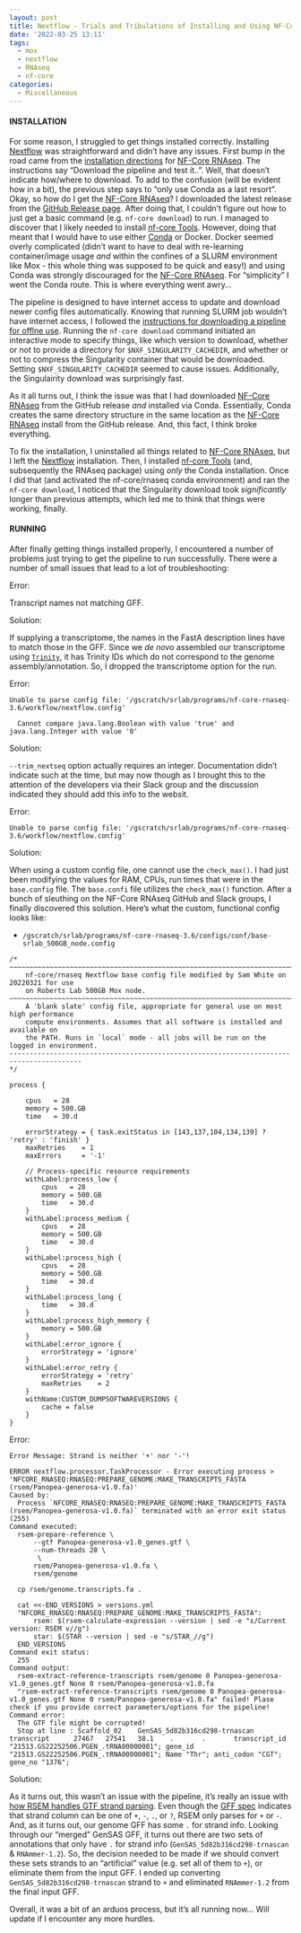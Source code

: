 ```yaml
---
layout: post
title: Nextflow - Trials and Tribulations of Installing and Using NF-Core RNAseq
date: '2022-03-25 13:11'
tags: 
  - mox
  - nextflow
  - RNAseq
  - nf-core
categories: 
  - Miscellaneous
---
```

#### INSTALLATION

For some reason, I struggled to get things installed correctly. Installing [Nextflow](https://www.nextflow.io/) was straightforward and didn't have any issues. First bump in the road came from the [installation directions](https://nf-co.re/rnaseq/3.6#quick-start) for [NF-Core RNAseq](https://nf-co.re/rnaseq). The instructions say "Download the pipeline and test it..". Well, that doesn't indicate how/where to download. To add to the confusion (will be evident how in a bit), the previous step says to "only use Conda as a last resort". Okay, so how do I get the [NF-Core RNAseq](https://nf-co.re/rnaseq)? I downloaded the latest release from the [GitHub Release page](https://github.com/nf-core/rnaseq/releases/tag/3.6). After doing that, I couldn't figure out how to just get a basic command (e.g. `nf-core download`) to run. I managed to discover that I likely needed to install [nf-core Tools](https://nf-co.re/tools/). However, doing that meant that I would have to use either [Conda](https://bioconda.github.io/recipes/nf-core/README.html) or Docker. Docker seemed overly complicated (didn't want to have to deal with re-learning container/image usage _and_ within the confines of a SLURM environment like Mox - this whole thing was supposed to be quick and easy!) and using Conda was strongly discouraged for the [NF-Core RNAseq](https://nf-co.re/rnaseq). For "simplicity" I went the Conda route. This is where everything went awry...

The pipeline is designed to have internet access to update and download newer config files automatically. Knowing that running SLURM job wouldn't have internet access, I followed the [instructions for downloading a pipeline for offlne use](https://nf-co.re/tools/#downloading-pipelines-for-offline-use). Running the `nf-core download` command initiated an interactive mode to specify things, like which version to download, whether or not to provide a directory for `$NXF_SINGULARITY_CACHEDIR`, and whether or not to compress the Singularity container that would be downloaded. Setting `$NXF_SINGULARITY_CACHEDIR` seemed to cause issues. Additionally, the Singulairity download was surprisingly fast.

As it all turns out, I think the issue was that I had downloaded [NF-Core RNAseq](https://nf-co.re/rnaseq) from the GitHub release _and_ installed via Conda. Essentially, Conda creates the same directory structure in the same location as the [NF-Core RNAseq](https://nf-co.re/rnaseq) install from the GitHub release. And, this fact, I think broke everything. 

To fix the installation, I uninstalled all things related to [NF-Core RNAseq](https://nf-co.re/rnaseq), but I left the [Nextflow](https://www.nextflow.io/) installation. Then, I installed [nf-core Tools](https://nf-co.re/tools/) (and, subsequently the RNAseq package) using _only_ the Conda installation. Once I did that (and activated the nf-core/rnaseq conda environment) and ran the `nf-core download`, I noticed that the Singularity download took _significantly_ longer than previous attempts, which led me to think that things were working, finally.

#### RUNNING

After finally getting things installed properly, I encountered a number of problems just trying to get the pipeline to run successfully. There were a number of small issues that lead to a lot of troubleshooting:

Error:

Transcript names not matching GFF.

Solution:

If supplying a transcriptome, the names in the FastA description lines have to match those in the GFF. Since we _de novo_ assembled our transcriptome using [`Trinity`](https://github.com/trinityrnaseq/trinityrnaseq/wiki), it has Trinity IDs which do not correspond to the genome assembly/annotation. So, I dropped the transcriptome option for the run.

Error:

```
Unable to parse config file: '/gscratch/srlab/programs/nf-core-rnaseq-3.6/workflow/nextflow.config'

  Cannot compare java.lang.Boolean with value 'true' and java.lang.Integer with value '0'
```

Solution:

```--trim_nextseq``` option actually requires an integer. Documentation didn't indicate such at the time, but may now though as I brought this to the attention of the developers via their Slack group and the discussion indicated they should add this info to the websit.

Error:

```
Unable to parse config file: '/gscratch/srlab/programs/nf-core-rnaseq-3.6/workflow/nextflow.config'
```

Solution:

When using a custom config file, one cannot use the `check_max()`. I had just been modifying the values for RAM, CPUs, run times that were in the `base.config` file. The `base.confi` file utilizes the `check_max()` function. After a bunch of sleuthing on the NF-Core RNAseq GitHub and Slack groups, I finally discovered this solution. Here's what the custom, functional config looks like:

- `/gscratch/srlab/programs/nf-core-rnaseq-3.6/configs/conf/base-srlab_500GB_node.config`

```
/*
~~~~~~~~~~~~~~~~~~~~~~~~~~~~~~~~~~~~~~~~~~~~~~~~~~~~~~~~~~~~~~~~~~~~~~~~~~~~~~~~~~~~~~~
    nf-core/rnaseq Nextflow base config file modified by Sam White on 20220321 for use
    on Roberts Lab 500GB Mox node.
~~~~~~~~~~~~~~~~~~~~~~~~~~~~~~~~~~~~~~~~~~~~~~~~~~~~~~~~~~~~~~~~~~~~~~~~~~~~~~~~~~~~~~~
    A 'blank slate' config file, appropriate for general use on most high performance
    compute environments. Assumes that all software is installed and available on
    the PATH. Runs in `local` mode - all jobs will be run on the logged in environment.
----------------------------------------------------------------------------------------
*/

process {

    cpus   = 28
    memory = 500.GB
    time   = 30.d

    errorStrategy = { task.exitStatus in [143,137,104,134,139] ? 'retry' : 'finish' }
    maxRetries    = 1
    maxErrors     = '-1'

    // Process-specific resource requirements
    withLabel:process_low {
        cpus   = 28
        memory = 500.GB
        time   = 30.d
    }
    withLabel:process_medium {
        cpus   = 28
        memory = 500.GB
        time   = 30.d
    }
    withLabel:process_high {
        cpus   = 28
        memory = 500.GB
        time   = 30.d
    }
    withLabel:process_long {
        time   = 30.d
    }
    withLabel:process_high_memory {
        memory = 500.GB
    }
    withLabel:error_ignore {
        errorStrategy = 'ignore'
    }
    withLabel:error_retry {
        errorStrategy = 'retry'
        maxRetries    = 2
    }
    withName:CUSTOM_DUMPSOFTWAREVERSIONS {
        cache = false
    }
}
```

Error:

`Error Message: Strand is neither '+' nor '-'!`

```
ERROR nextflow.processor.TaskProcessor - Error executing process > 'NFCORE_RNASEQ:RNASEQ:PREPARE_GENOME:MAKE_TRANSCRIPTS_FASTA (rsem/Panopea-generosa-v1.0.fa)'
Caused by:
  Process `NFCORE_RNASEQ:RNASEQ:PREPARE_GENOME:MAKE_TRANSCRIPTS_FASTA (rsem/Panopea-generosa-v1.0.fa)` terminated with an error exit status (255)
Command executed:
  rsem-prepare-reference \
      --gtf Panopea-generosa-v1.0_genes.gtf \
      --num-threads 28 \
       \
      rsem/Panopea-generosa-v1.0.fa \
      rsem/genome
  
  cp rsem/genome.transcripts.fa .
  
  cat <<-END_VERSIONS > versions.yml
  "NFCORE_RNASEQ:RNASEQ:PREPARE_GENOME:MAKE_TRANSCRIPTS_FASTA":
      rsem: $(rsem-calculate-expression --version | sed -e "s/Current version: RSEM v//g")
      star: $(STAR --version | sed -e "s/STAR_//g")
  END_VERSIONS
Command exit status:
  255
Command output:
  rsem-extract-reference-transcripts rsem/genome 0 Panopea-generosa-v1.0_genes.gtf None 0 rsem/Panopea-generosa-v1.0.fa
  "rsem-extract-reference-transcripts rsem/genome 0 Panopea-generosa-v1.0_genes.gtf None 0 rsem/Panopea-generosa-v1.0.fa" failed! Plase check if you provide correct parameters/options for the pipeline!
Command error:
  The GTF file might be corrupted!
  Stop at line : Scaffold_02    GenSAS_5d82b316cd298-trnascan   transcript      27467   27541   38.1    .       .       transcript_id "21513.GS22252506.PGEN_.tRNA00000001"; gene_id "21513.GS22252506.PGEN_.tRNA00000001"; Name "Thr"; anti_codon "CGT"; gene_no "1376";
```

Solution:

As it turns out, this wasn't an issue with the pipeline, it's really an issue with [how RSEM handles GTF strand parsing](https://github.com/deweylab/RSEM/blob/e4dda70e90fb5eb9b831306f1c381f8bbf71ef0e/GTFItem.h#L64). Even though the [GFF spec](https://github.com/The-Sequence-Ontology/Specifications/blob/master/gff3.md) indicates that strand column can be one of `+`, `-`, `.`, or `?`, RSEM only parses for `+` or `-`. And, as it turns out, our genome GFF has some `.` for strand info. Looking through our "merged" GenSAS GFF, it turns out there are two sets of annotations that only have `.` for strand info (`GenSAS_5d82b316cd298-trnascan` & `RNAmmer-1.2`). So, the decision needed to be made if we should convert these sets strands to an "artificial" value (e.g. set all of them to `+`), or eliminate them from the input GFF. I ended up converting `GenSAS_5d82b316cd298-trnascan` strand to `+` and eliminated `RNAmmer-1.2` from the final input GFF.

Overall, it was a bit of an arduos process, but it's all running now... Will update if I encounter any more hurdles.